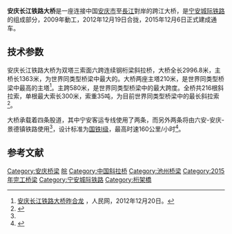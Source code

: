 {{Infobox bridge
| bridge_name      = 安庆长江铁路大桥
| image            = Anqing Yangtze River Railway Bridge.JPG
| image_size       = 
| alt              =
| caption          =
| official_name    =
| other_name       =
| carries          =[[宁安城际铁路|宁安城际铁路]]<br>[[六安景铁路|六安景铁路]] 
| crosses          = [[长江|长江]]
| owner            =
| maint            =
| id               =
| architect        =
| designer         = 
| engineering      =
| design           = [[斜拉桥|斜拉桥]]
| material         = 
| length           = 2996.8米
| width            = 
| height           = 
| mainspan         = 580米
| spans            =
| pierswater       =
| load             =
| clearance        =
| below            =
| life             =
| builder          =
| fabricator       =
| begin            =2009年3月20日
| complete         =
| cost             =
| open             = 2015年12月6日
| inaugurated      =
| toll             =
| traffic          =
| preceded         =
| followed         =
| heritage         =
| collapsed        =
| closed           =
| replaces         =
| map_cue          =
| map_image        =
| map_alt          =
| map_text         =
| map_width        =
| long             = 
| coordinates      = 
| references       =
| extra            = {{Location map|China Anhui|label=|position=|lat=30.569871|long=117.254059|mark=|marksize=6|caption=安庆长江铁路大桥在安徽省的位置|float=center|width=}}
|num_track=4|track_gauge=[[标准铁轨|标准铁轨]]|electrification=[[交流电|交流电]]25千伏，50赫兹}}
'''安庆长江铁路大桥'''是一座连接中国[[安庆市|安庆市]]至[[長江|長江]]對岸的跨江大桥，是[[宁安城际铁路|宁安城际铁路]]的组成部分，2009年動工，2012年12月19日合拢，2015年12月6日正式建成通车。

== 技术参数 ==
安庆长江铁路大桥为双塔三索面六跨连续钢桁梁斜拉桥，大桥全长2996.8米，主桥长1363米，为世界同类型桥梁中最大的。大桥两座主塔210米，是世界同类型桥梁中最高的主塔<ref>[http://unn.people.com.cn/n/2012/1220/c104368-19963931.html 安庆长江铁路大桥昨合龙] {{Wayback|url=http://unn.people.com.cn/n/2012/1220/c104368-19963931.html |date=20130116170817 }}，人民网，2012年12月20日。</ref>。主跨580米，是世界同类型桥梁中的最大跨度。全桥共216根斜拉索，单根最大索长300米，索重35吨，为目前世界同类型桥梁中的最长斜拉索<ref name=":0">{{Cite web|url=http://news.ifeng.com/gundong/detail_2012_04/16/13919682_0.shtml|title=安庆长江铁路大桥建设提速 4号墩主塔已突破170米|accessdate=2019-04-27|author=|date=2012-04-16|publisher=新安传媒|archive-date=2019-08-15|archive-url=https://web.archive.org/web/20190815104210/http://news.ifeng.com/gundong/detail_2012_04/16/13919682_0.shtml|dead-url=no}}</ref>。

大桥承载着四条股道，其中宁安客运专线使用了两条，而另外两条将由六安-安庆-景德镇铁路使用<ref name=":0" />，设计标准为[[国铁I级|国铁I级]]，最高时速160公里/小时<ref>{{Cite web|url=http://www.brdi.com.cn/Article.aspx?ID=1600|title=安庆长江大桥|accessdate=2018-04-27|author=|date=2013-09-22 14:22:54|publisher=[[中铁大桥勘测设计院|中铁大桥勘测设计院]]|archive-date=2019-08-13|archive-url=https://web.archive.org/web/20190813143303/http://www.brdi.com.cn/Article.aspx?ID=1600}}</ref>。

==参考文献==
{{Reflist}}
{{Crossings navbox
|structure= [[长江桥隧列表|桥梁与隧道]]
|place= [[长江|长江]]
|bridge= 安庆长江铁路大桥
|bridge signs= {{中国铁路名|宁安城际铁路}} · [[六安景铁路|六安景铁路]]
|upstream= [[安庆新洲长江大桥|安庆新洲长江大桥]]
|upstream signs= 公路
|downstream= [[池安过江通道|池安过江通道]]
|downstream signs= {{中国国道名|237}}
}}

{{DEFAULTSORT:A}}
[[Category:安庆桥梁|Category:安庆桥梁]]
[[Category:长江大桥|皖]]
[[Category:中国斜拉桥|Category:中国斜拉桥]]
[[Category:池州桥梁|Category:池州桥梁]]
[[Category:2015年完工桥梁|Category:2015年完工桥梁]]
[[Category:宁安城际铁路|Category:宁安城际铁路]]
[[Category:桁架橋|Category:桁架橋]]
